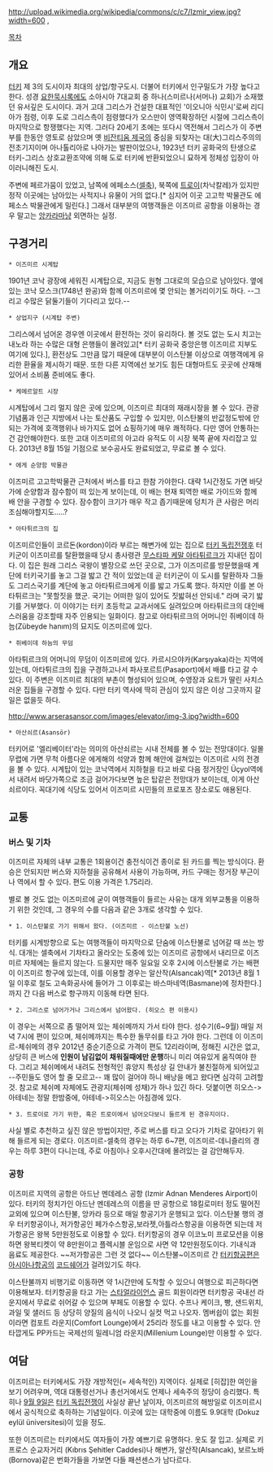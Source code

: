 http://upload.wikimedia.org/wikipedia/commons/c/c7/Izmir_view.jpg?width=600
{{{+1 Izmir}}}, {{{+1 Σμύρνη}}}

[[목차]]

== 개요 ==
[[터키]] 제 3의 도시이자 최대의 상업/항구도시. 더불어 터키에서 인구밀도가 가장 높다고 한다. 성경 [[요한묵시록]]에도 소아시아 7대교회 중 하나(스미르나(서머나) 교회)가 소재했던 유서깊은 도시이다. 과거 고대 그리스가 건설한 대표적인 '이오니아 식민시'로써 리디아가 점령, 이후 도로 그리스측이 점령했다가 오스만이 영역확장하던 시절에 그리스측이 마지막으로 항쟁했다는 지역. 그러다 20세기 초에는 또다시 역전해서 그리스가 이 주변부를 한동안 영토로 삼았으며 옛 [[비잔티움 제국]]의 중심을 되찾자는 대(大)그리스주의의 전초기지이며 아나톨리아로 나아가는 발판이었으나, 1923년 터키 공화국의 탄생으로 터키-그리스 상호교환조약에 의해 도로 터키에 반환되었으니 묘하게 정체성 입장이 아이러니해진 도시.

주변에 페르가뭄이 있었고, 남쪽에 에페소스([[셀축]]), 북쪽에 [[트로이]](차낙칼레)가 있지만 정작 이곳에는 남아있는 사적지나 유물이 거의 없다.[* 심지어 이곳 고고학 박물관도 에페소스 박물관에게 밀린다.] 그래서 대부분의 여행객들은 이즈미르 공항을 이용하는 경우 말고는 [[앙카라]]마냥 외면하는 실정. 

== 구경거리 ==
 * 이즈미르 시계탑
1901년 코낙 광장에 세워진 시계탑으로, 지금도 원형 그대로의 모습으로 남아있다. 옆에있는 코낙 모스크(1748년 완공)와 함께 이즈미르에 몇 안되는 볼거리이기도 하다. --그리고 수많은 닭둘기들이 기다리고 있다.--

 * 상업지구 (시계탑 주변)
그리스에서 넘어온 경우엔 이곳에서 환전하는 것이 유리하다. 볼 것도 없는 도시 치고는 내노라 하는 수많은 대형 은행들이 몰려있고[* 터키 공화국 중앙은행 이즈미르 지부도 여기에 있다.], 환전상도 그만큼 많기 때문에 대부분이 이스탄불 이상으로 여행객에게 유리한 환율을 제시하기 때문. 또한 다른 지역에선 보기도 힘든 대형마트도 곳곳에 산재해 있어서 소비품 준비에도 좋다.

 * 케메르알트 시장
시계탑에서 그리 멀지 않은 곳에 있으며, 이즈미르 최대의 재래시장을 볼 수 있다. 관광기념품과 인근 지방에서 나는 토산품도 구입할 수 있지만, 이스탄불의 반값정도밖에 안되는 가격에 호객행위나 바가지도 없어 쇼핑하기에 매우 쾌적하다. 다만 영어 안통하는건 감안해야한다. 또한 고대 이즈미르의 아고라 유적도 이 시장 북쪽 끝에 자리잡고 있다. 2013년 8월 15일 기점으로 보수공사도 완료되었고, 무료로 볼 수 있다.

 * 에게 순양함 박물관
이즈미르 고고학박물관 근처에서 버스를 타고 한참 가야한다. 대략 1시간정도 가면 바닷가에 순양함과 잠수함이 떠 있는게 보이는데, 이 배는 현재 퇴역한 배로 가이드와 함께 배 안을 구경할 수 있다. 잠수함이 크기가 매우 작고 좁기때문에 덩치가 큰 사람은 머리 조심해야할지도.....?

 * 아타튀르크의 집
이즈미르인들이 코르돈(kordon)이라 부르는 해변가에 있는 집으로 [[터키 독립전쟁]]후 터키군이 이즈미르를 탈환했을때 당시 총사령관 [[무스타파 케말 아타튀르크]]가 지내던 집이다. 이 집은 원래 그리스 국왕이 별장으로 쓰던 곳으로, 그가 이즈미르를 방문했을때 계단에 터키국기를 놓고 그걸 밟고 간 적이 있었는데 곧 터키군이 이 도시를 탈환하자 그들도 그리스국기를 계단에 놓고 아타튀르크에게 이를 밟고 가도록 했다. 하지만 이를 본 아타튀르크는 "못할짓을 했군. 국기는 어떠한 일이 있어도 짓밟혀선 안되네." 라며 국기 밟기를 거부했다. 이 이야기는 터키 초등학교 교과서에도 실려있으며 아타튀르크의 대인배스러움을 강조할때 자주 인용되는 일화이다. 참고로 아타튀르크의 어머니인 쥐베이데 하늠(Zübeyde hanım)의 묘지도 이즈미르에 있다.

 * 쥐베이데 하늠의 무덤
아타튀르크의 어머니의 무덤이 이즈미르에 있다. 카르시으야카(Karşıyaka)라는 지역에 있는데, 아타튀르크의 집을 구경하고나서 파사포르트(Pasaport)에서 배를 타고 갈 수 있다. 이 주변은 이즈미르 최대의 부촌이 형성되어 있으며, 수영장과 요트가 딸린 사치스러운 집들을 구경할 수 있다. 다만 터키 역사에 딱히 관심이 있지 않은 이상 그곳까지 갈 일은 없을듯 하다.

http://www.arserasansor.com/images/elevator/img-3.jpg?width=600

 * 아산쇠르(Asansör)
터키어로 '엘리베이터'라는 의미의 아산쇠르는 시내 전체를 볼 수 있는 전망대이다. 일몰무렵에 가면 무척 아름다운 에게해의 석양과 함께 해안에 걸쳐있는 이즈미르 시의 전경을 볼 수 있다. 시계탑이 있는 코낙역에서 지하철을 타고 바로 다음 정거장인 Üçyol역에서 내려서 바닷가쪽으로 조금 걸어가다보면 높은 탑같은 전망대가 보이는데, 이게 아산쇠르이다. 꼭대기에 식당도 있어서 이즈미르 시민들의 프로포즈 장소로도 애용된다.

== 교통 ==
=== 버스 및 기차 ===
이즈미르 자체의 내부 교통은 1회용이건 충전식이건 종이로 된 카드를 찍는 방식이다. 환승은 안되지만 버스와 지하철을 공유해서 사용이 가능하며, 카드 구매는 정거장 부근이나 역에서 할 수 있다. 편도 이용 가격은 1.75리라.

별로 볼 것도 없는 이즈미르에 굳이 여행객들이 들르는 사유는 대개 외부교통을 이용하기 위한 것인데, 그 경우의 수를 다음과 같은 3개로 생각할 수 있다.

 * 1. 이스탄불로 가기 위해서 왔다. (이즈미르 - 이스탄불 노선)
터키를 시계방향으로 도는 여행객들이 마지막으로 단숨에 이스탄불로 넘어갈 때 쓰는 방식. 대개는 셀축에서 기차타고 올라오는 도중에 있는 이즈미르 공항에서 내리므로 이즈미르 자체에는 들르지 않는다. 드물지만 매주 일요일 오후 2시에 이스탄불로 가는 배편이 이즈미르 항구에 있는데, 이를 이용할 경우는 알산작(Alsancak)역[* 2013년 8월 1일 이후로 철도 고속화공사에 들어가 그 이후로는 바스마네역(Basmane)에 정차한다.]까지 간 다음 버스로 항구까지 이동해 타면 된다.

 * 2. 그리스로 넘어가거나 그리스에서 넘어왔다. (히오스 편 이용시)
이 경우는 서쪽으로 좀 떨어져 있는 체쉬메까지 가서 타야 한다. 성수기(6~9월) 매일 저녁 7시에 편이 있으며, 체쉬메까지는 특수한 돌무쉬를 타고 가야 한다. 그런데 이 이즈미르-체쉬메의 경우 2012년 중순기준으로 가격이 편도 12리라이며, 정해진 시간은 없고, 상당히 큰 버스에 '''인원이 남김없이 채워질때에만 운행'''하니 미리 여유있게 움직여야 한다. 그리고 체쉬메에서 내려도 전형적인 휴양지 특성상 길 안내가 불친절하게 되어있고 --주민들도 영어 할 줄 모르고-- 꽤 많이 걸어야 하니 배낭을 메고 왔다면 심각히 고려할 것. 참고로 체쉬메 자체에도 관광지(체쉬메 성채)가 하나 있긴 하다. 덧붙이면 히오스->아테네는 정말 한밤중에, 아테네->히오스는 아침경에 있다.

 * 3. 트로이로 가기 위한, 혹은 트로이에서 넘어오다보니 들르게 된 경유지이다.
사실 별로 추천하고 싶진 않은 방법이지만, 주로 버스를 타고 오다가 기차로 갈아타기 위해 들르게 되는 경로다. 이즈미르-셀축의 경우는 하루 6~7편, 이즈미르-데니즐리의 경우는 하루 3편이 다니는데, 주로 아침이나 오후시간대에 몰려있는 걸 감안해두자.

=== 공항 ===
이즈미르 지역의 공항은 아드난 멘데레스 공항 (Izmir Adnan Menderes Airport)이 있다. 터키의 정치가인 아드난 멘데레스의 이름을 딴 공항으로 18킬로미터 정도 떨어진 교외에 있으며 이스탄불, 앙카라 등으로 매일 항공기가 운행되고 있다. 이스탄불 행의 경우 터키항공이나, 저가항공인 페가수스항공,보라젯,아틀라스항공을 이용하면 되는데 저가항공은 왕복 5만원정도로 이용할 수 있다. 터키항공의 경우 이코노미 프로모션을 이용하면 왕복티켓이 약 8만원이고 플렉시블 운임으로 사면 약 12만원정도이다. 기내식과 음료도 제공한다. ~~저가항공은 그런 것 없다~~ 이스탄불~이즈미르 간 [[터키항공]]편은 [[아시아나항공]]의 [[코드쉐어]]가 걸려있기도 하다.

이스탄불까지 비행기로 이동하면 약 1시간만에 도착할 수 있으니 여행으로 피곤하다면 이용해보자. 터키항공을 타고 가는 [[스타얼라이언스]] 골드 회원이라면 터키항공 국내선 라운지에서 무료로 쉬어갈 수 있으며 부페도 이용할 수 있다. 수프나 케이크, 빵, 샌드위치, 과일 및 샐러드 등 상당히 양질의 음식이 나오니 실컷 먹고 나오자. 멤버쉽이 없는 회원이라면 컴포트 라운지(Comfort Lounge)에서 25리라 정도를 내고 이용할 수 있다. 안타깝게도 PP카드는 국제선의 밀레니엄 라운지(Millenium Lounge)만 이용할 수 있다.

== 여담 ==
이즈미르는 터키에서도 가장 개방적인(= 세속적인) 지역이다. 실제로 [히잡]한 여인을 보기 어려우며, 역대 대통령선거나 총선거에서도 언제나 세속주의 정당이 승리했다. 특히나 [[9월 9일]]은 [[터키 독립전쟁]]이 사실상 끝난 날이자, 이즈미르의 해방일로 이즈미르시에서 공식적으로 축하하는 기념일이다. 이곳에 있는 대학중에 이름도 9.9대학 (Dokuz eylül üniversitesi)이 있을 정도.

또한 이즈미르는 터키에서도 여자들이 가장 예쁘기로 유명하다. 옷도 잘 입고. 실제로 키프로스 순교자거리 (Kıbrıs Şehitler Caddesi)나 해변가, 알산작(Alsancak), 보르노바(Bornova)같은 번화가들을 가보면 다들 패션센스가 남다르다.
